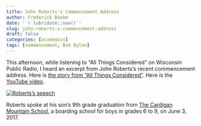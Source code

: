```yaml
---
title: John Roberts's Commencement Address
author: Frederick Boehm
date: '`r lubridate::now()`'
slug: john-roberts-s-commencement-address
draft: false
categories: [academics]
tags: [commencement, Bob Dylan]
---
```


This afternoon, while listening to "All Things Considered" on Wisconsin Public Radio, I heard an excerpt from John Roberts's recent commencement address. Here is [the story from "All Things Considered"](http://www.npr.org/2017/07/03/535408617/chief-justice-john-roberts-bucks-tradition-in-graduation-speech). Here is the [YouTube video](https://youtu.be/Gzu9S5FL-Ug?t=5m45s).

[![Roberts's speech](img/roberts.png)](https://youtu.be/Gzu9S5FL-Ug?t=5m45s)

Roberts spoke at his son's 9th grade graduation from [The Cardigan Mountain School](https://www.cardigan.org/Home/Home), a boarding school for boys in grades 6 to 9, on June 3, 2017.

